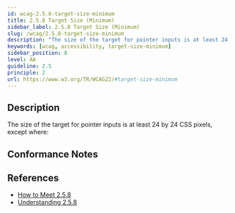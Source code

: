 ```yaml
---
id: wcag-2.5.8-target-size-minimum
title: 2.5.8 Target Size (Minimum)
sidebar_label: 2.5.8 Target Size (Minimum)
slug: /wcag/2.5.8-target-size-minimum
description: "The size of the target for pointer inputs is at least 24 by 24 CSS pixels, except where:"
keywords: [wcag, accessibility, target-size-minimum]
sidebar_position: 8
level: AA
guideline: 2.5
principle: 2
url: https://www.w3.org/TR/WCAG22/#target-size-minimum
---
```

## Description

The size of the target for pointer inputs is at least 24 by 24 CSS pixels, except where:

## Conformance Notes

<Project name="ads">
  <Support></Support>
</Project>
<Project name="scix">
  <Support></Support>
</Project>

## References

- [How to Meet 2.5.8](https://www.w3.org/WAI/WCAG22/quickref/#target-size-minimum)
- [Understanding 2.5.8](https://www.w3.org/WAI/WCAG22/Understanding/target-size-minimum.html)

